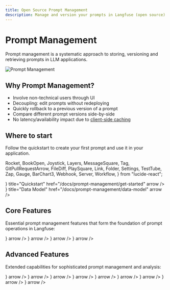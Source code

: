 ```yaml
---
title: Open Source Prompt Management
description: Manage and version your prompts in Langfuse (open source). When retrieved, they are cached by the Langfuse SDKs for low latency.
---
```


# Prompt Management

Prompt management is a systematic approach to storing, versioning and retrieving prompts in LLM applications.

<Frame border fullWidth>
  <img src="/images/docs/prompt-management.png" alt="Prompt Management" />
</Frame>

## Why Prompt Management?

- Involve non-technical users through UI
- Decoupling: edit prompts without redeploying
- Quickly rollback to a previous version of a prompt
- Compare different prompt versions side-by-side
- No latency/availability impact due to [client-side caching](/docs/prompt-management/features/caching)

## Where to start

Follow the quickstart to create your first prompt and use it in your application.

  Rocket,
  BookOpen,
  Joystick,
  Layers,
  MessageSquare,
  Tag,
  GitPullRequestArrow,
  FileDiff,
  PlaySquare,
  Link,
  Folder,
  Settings,
  TestTube,
  Zap,
  Gauge,
  BarChart3,
  Webhook,
  Server,
  Workflow,
} from "lucide-react";

<Cards num={1}>
  <Card
    icon={<Rocket size="24" />}
    title="Quickstart"
    href="/docs/prompt-management/get-started"
    arrow
  />
  <Card
    icon={<BookOpen size="24" />}
    title="Data Model"
    href="/docs/prompt-management/data-model"
    arrow
  />
</Cards>

## Core Features

Essential prompt management features that form the foundation of prompt operations in Langfuse:

<Cards num={2}>
  <Card
    title="Prompt Version Control"
    href="/docs/prompt-management/features/prompt-version-control"
    icon={<GitPullRequestArrow />}
    arrow
  />
  <Card
    title="Prompt Composability"
    href="/docs/prompt-management/features/composability"
    icon={<Layers />}
    arrow
  />
  <Card
    title="Message Placeholders"
    href="/docs/prompt-management/features/message-placeholders"
    icon={<MessageSquare />}
    arrow
  />
  <Card
    title="Playground"
    href="/docs/prompt-management/features/playground"
    icon={<PlaySquare />}
    arrow
  />
</Cards>

## Advanced Features

Extended capabilities for sophisticated prompt management and analysis:

<Cards num={2}>
  <Card
    title="Link to Traces"
    href="/docs/prompt-management/features/link-to-traces"
    icon={<Link />}
    arrow
  />
  <Card
    title="Folders"
    href="/docs/prompt-management/features/folders"
    icon={<Folder />}
    arrow
  />
  <Card
    title="Config"
    href="/docs/prompt-management/features/config"
    icon={<Settings />}
    arrow
  />
  <Card
    title="A/B Testing"
    href="/docs/prompt-management/features/a-b-testing"
    icon={<TestTube />}
    arrow
  />
  <Card
    title="Caching"
    href="/docs/prompt-management/features/caching"
    icon={<Zap />}
    arrow
  />
  <Card
    title="Availability"
    href="/docs/prompt-management/features/guaranteed-availability"
    icon={<Gauge />}
    arrow
  />
  <Card
    title="Webhooks"
    href="/docs/prompt-management/features/webhooks"
    icon={<Webhook />}
    arrow
  />
  <Card
    title="MCP Server"
    href="/docs/prompt-management/features/mcp-server"
    icon={<Server />}
    arrow
  />
  <Card
    title="n8n Node"
    href="/docs/prompt-management/features/n8n-node"
    icon={<Workflow />}
    arrow
  />
</Cards>